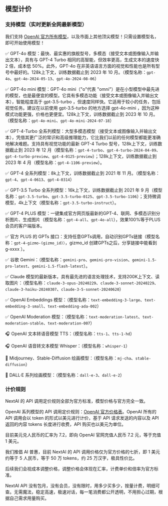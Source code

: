 ## 模型计价

### 支持模型（实时更新全网最新模型）

我们支持 [OpenAI 官方所有模型](https://platform.openai.com/docs/models)，以及市面上其他顶尖模型！只需设置模型名，即可开始使用模型！

✅ GPT-4o 模型：最快、最实惠的旗舰型号，多模态（接受文本或图像输入并输出文本），具有与 GPT-4 Turbo 相同的高智能，但效率更高，生成文本的速度快 2 倍，成本低 50%。此外，GPT-4o 在非英语语言方面的视觉和性能也是所有型号中最好的。128k上下文，训练数据截止到 2023 年 10 月。（模型名称：`gpt-4o`、`gpt-4o-2024-05-13`、`gpt-4o-2024-08-06`）

✅ GPT-4o mini 模型：GPT-4o mini（"o"代表 "omni"）是在小型模型中最先进的模型，也是最便宜的模型。它具有多模态功能（接受文本或图像输入并输出文本），智能程度高于 gpt-3.5-turbo ，但速度同样快。它适用于较小的任务，包括视觉任务。建议在以前使用 gpt-3.5-turbo 的地方选择 gpt-4o-mini ，因为这种模式功能更强，价格也更便宜。128k上下文，训练数据截止到 2023 年 10 月。（模型名称：`gpt-4o-mini`、`gpt-4o-mini-2024-07-18`）

✅ GPT-4-Turbo 全系列模型：大型多模态模型（接受文本或图像输入并输出文本），凭借其更广泛的常识和高级推理能力，它比我们以前的任何模型都能更准确地解决难题。支持具有视觉功能的最新 GPT-4 Turbo 型号，128k上下文，训练数据截止到 2023 年 12 月（模型名称：`gpt-4-turbo`、`gpt-4-turbo-2024-04-09`、`gpt-4-turbo-preview`、`gpt-4-0125-preview`）；128k上下文，训练数据截止到 2023 年 4 月（模型名称：`gpt-4-1106-preview`）。

✅ GPT-4 全系列模型：8k上下文，训练数据截止到 2021 年 11 月。（模型名称：`gpt-4`、`gpt-4-0613`、`gpt-4-0314`）

✅ GPT-3.5 Turbo 全系列模型：16k上下文，训练数据截止到 2021 年 9 月（模型名称：`gpt-3.5-turbo`、`gpt-3.5-turbo-0125`、`gpt-3.5-turbo-1106`）；支持微调模型，4k上下文（模型名称：`gpt-3.5-turbo-instruct`）。

✅ GPT-4 PLUS 模型：一键集成官方网页版最新的GPT-4、联网、多模态识别分析图片、生成图片（模型名称：`gpt-4-all`、`gpt-4o-all`），效果100%等于PLUS会员的客户端版本。

✅ 官方 PLUS 的 GPTs 接口：支持任意GPTs调用，自动识别GPTs链接（模型名称：`gpt-4-gizmo-(gizmo_id)）`，gizmo_id 创建GPTs之后，分享链接中能看到 g-xxxx ）。

✅ 谷歌 Gemini：（模型名称：`gemini-pro`、`gemini-pro-vision`、`gemini-1.5-pro-latest`、`gemini-1.5-flash-latest`）。

✅ Claude 模型的最新版本，具有最先进的语言处理技术，支持200K上下文、读取图片：（模型名称：`claude-3-opus-20240229`、`claude-3-sonnet-20240229`、`claude-3-haiku-20240307`、`claude-3-5-sonnet-20240620`）

✅ OpenAI Embeddings 模型：（模型名称：`text-embedding-3-large`、`text-embedding-3-small`、`text-embedding-ada-002`）

✅ OpenAI Moderation 模型：（模型名称：`text-moderation-latest`、`text-moderation-stable`、`text-moderation-007`）

🎧️ OpenAI 文本转语音模型 TTS：（模型名称：`tts-1`、`tts-1-hd`）

🎧️ OpenAI 语音转文本模型 Whisper：（模型名称：`whisper-1`）

🎨 Midjourney、Stable-Diffusion 绘画模型：（模型名称：`mj-cha`、`stable-diffusion`）

🎨 DALL·E 系列绘画模型：（模型名称：`dall-e-3`、`dall-e-2`）

### 计价规则

NextAI 的 API 调用定价规则全部为官方标准，模型价格与官方完全一致。

OpenAI 系列模型的 API 调用定价规则：[OpenAI 官方价格表](https://openai.com/pricing)。OpenAI 所有的 API 调用会以 token 的形式以美元进行计价，基于 API 请求发送的内容以及 API 返回的内容 tokens 长度进行收费，API 购买也以美元为单位。

目前美元兑人民币的汇率为 7.2，即向 OpenAI 官网充值人民币 7.2 元，等于充值 1 美元。

我们推倡 AI 普惠，目前 NextAI 的 API 调用价格仅为官方价格的七折，即 1 美元 约等于 5 人民币，等于 50 万 tokens，约 25 万汉字，极具性价比。

后续我们会视成本调整价格，调整价格会体现在汇率，计费单价和倍率为官方标准。

NextAI API 没有包月，没有会员，没有限时，用多少买多少，按量计费，明细可查。无需魔法，稳定高速，极速对话，每一笔消费都公开透明，不用担心过期，根据自己需求用量购买。